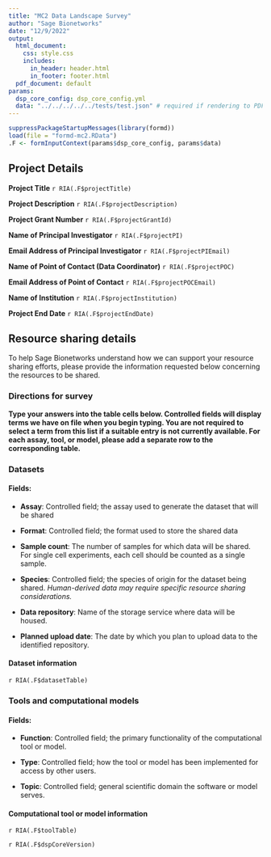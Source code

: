 ```yaml
---
title: "MC2 Data Landscape Survey"
author: "Sage Bionetworks"
date: "12/9/2022"
output:
  html_document:
    css: style.css
    includes:
      in_header: header.html
      in_footer: footer.html
  pdf_document: default
params:
  dsp_core_config: dsp_core_config.yml
  data: "../../../../../tests/test.json" # required if rendering to PDF
---
```


```r
suppressPackageStartupMessages(library(formd))
load(file = "formd-mc2.RData")
.F <- formInputContext(params$dsp_core_config, params$data)
```

## Project Details

**Project Title** `r RIA(.F$projectTitle)`

**Project Description** `r RIA(.F$projectDescription)`

**Project Grant Number** `r RIA(.F$projectGrantId)`

**Name of Principal Investigator** `r RIA(.F$projectPI)`

**Email Address of Principal Investigator** `r RIA(.F$projectPIEmail)`

**Name of Point of Contact (Data Coordinator)** `r RIA(.F$projectPOC)`

**Email Address of Point of Contact** `r RIA(.F$projectPOCEmail)`

**Name of Institution** `r RIA(.F$projectInstitution)`

**Project End Date** `r RIA(.F$projectEndDate)`


## Resource sharing details

To help Sage Bionetworks understand how we can support your resource sharing efforts, please provide the information requested below concerning the resources to be shared.

### Directions for survey

**Type your answers into the table cells below. Controlled fields will display terms we have on file when you begin typing. You are not required to select a term from this list if a suitable entry is not currently available. For each assay, tool, or model, please add a separate row to the corresponding table.**

### Datasets
#### Fields:
- **Assay**: Controlled field; the assay used to generate the dataset that will be shared

- **Format**: Controlled field; the format used to store the shared data

- **Sample count**: The number of samples for which data will be shared. For single cell experiments, each cell should be counted as a single sample.

- **Species**: Controlled field; the species of origin for the dataset being shared. _Human-derived data may require specific resource sharing considerations._

- **Data repository**: Name of the storage service where data will be housed.

- **Planned upload date**: The date by which you plan to upload data to the identified repository.

<!-- Deposit table starts here -->
#### Dataset information {#deposits}

`r RIA(.F$datasetTable)`

### Tools and computational models
#### Fields:
- **Function**: Controlled field; the primary functionality of the computational tool or model.

- **Type**: Controlled field; how the tool or model has been implemented for access by other users.

- **Topic**: Controlled field; general scientific domain the software or model serves.

#### Computational tool or model information {#tools}

`r RIA(.F$toolTable)`

`r RIA(.F$dspCoreVersion)`
